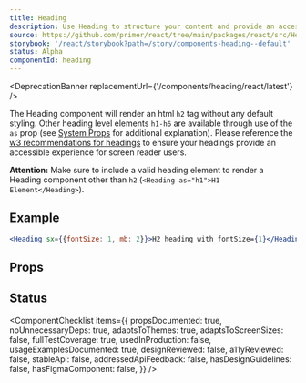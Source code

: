 ```yaml
---
title: Heading
description: Use Heading to structure your content and provide an accessible experience for users of assistive technologies.
source: https://github.com/primer/react/tree/main/packages/react/src/Heading
storybook: '/react/storybook?path=/story/components-heading--default'
status: Alpha
componentId: heading
---
```



<DeprecationBanner replacementUrl={'/components/heading/react/latest'} />

The Heading component will render an html `h2` tag without any default styling. Other heading level elements `h1-h6` are available through use of the `as` prop (see [System Props](/system-props) for additional explanation). Please reference the [w3 recommendations for headings](https://www.w3.org/WAI/tutorials/page-structure/headings/) to ensure your headings provide an accessible experience for screen reader users.

**Attention:** Make sure to include a valid heading element to render a Heading component other than `h2` (`<Heading as="h1">H1 Element</Heading>`).

## Example

```jsx live
<Heading sx={{fontSize: 1, mb: 2}}>H2 heading with fontSize={1}</Heading>
```

## Props

<ComponentProps data={data} />

## Status

<ComponentChecklist
  items={{
    propsDocumented: true,
    noUnnecessaryDeps: true,
    adaptsToThemes: true,
    adaptsToScreenSizes: false,
    fullTestCoverage: true,
    usedInProduction: false,
    usageExamplesDocumented: true,
    designReviewed: false,
    a11yReviewed: false,
    stableApi: false,
    addressedApiFeedback: false,
    hasDesignGuidelines: false,
    hasFigmaComponent: false,
  }}
/>
